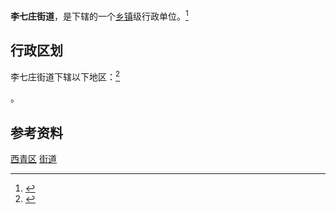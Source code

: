 {{中国乡级行政区|12/01/11/002/000}}

'''李七庄街道'''，是{{PRC admin/fullname|12/01/11/002/000|3}}下辖的一个[[乡镇|乡镇]]级行政单位。<ref>{{PRC admin/ref sgc|{{PRC admin/parent|12/01/11/002/000}}}}</ref>

== 行政区划 ==

李七庄街道下辖以下地区：<ref>{{PRC admin/ref sgc|12/01/11/002/000}}</ref>

{{PRC admin/children|12/01/11/002/000}}。

== 参考资料 ==

{{Reflist|2}}

{{天津市西青区行政区划}}
{{天津行政区划小作品}}

[[Category:天津市街道_(行政区划)|西青区]]
[[Category:西青区行政区划|街道]]